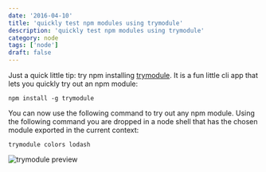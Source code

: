 ```yaml
---
date: '2016-04-10'
title: 'quickly test npm modules using trymodule'
description: 'quickly test npm modules using trymodule'
category: node
tags: ['node']
draft: false
---
```


Just a quick little tip: try npm installing [trymodule](https://github.com/VictorBjelkholm/trymodule). It is a fun little cli app that lets you quickly try out an npm module:

`npm install -g trymodule`

You can now use the following command to try out any npm module. Using the following command you are dropped in a node shell that has the chosen module exported in the current context:

`trymodule colors lodash`

![trymodule preview](https://github.com/VictorBjelkholm/trymodule/raw/master/preview.gif)
